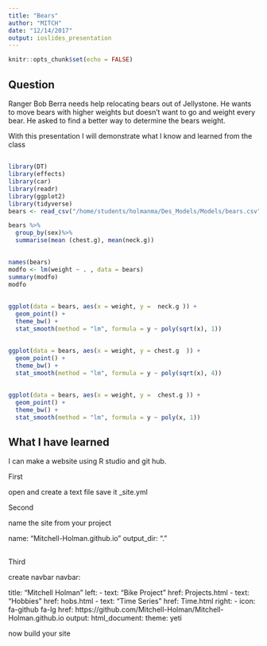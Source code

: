 ```yaml
---
title: "Bears"
author: "MITCH"
date: "12/14/2017"
output: ioslides_presentation
---
```


```r
knitr::opts_chunk$set(echo = FALSE)
```





## Question


Ranger Bob Berra needs help relocating bears out of Jellystone. He wants to move bears with higher weights but doesn't want to go and weight every bear. He asked to find a better way to determine the bears weight.

With this presentation I will demonstrate what I know and learned from the class


##

```r
library(DT)
library(effects)
library(car)
library(readr)
library(ggplot2)
library(tidyverse)
bears <- read_csv("/home/students/holmanma/Des_Models/Models/bears.csv")

bears %>%
  group_by(sex)%>%
  summarise(mean (chest.g), mean(neck.g))


```


##


```r
names(bears)
modfo <- lm(weight ~ . , data = bears)
summary(modfo)
modfo
```


##


```r
ggplot(data = bears, aes(x = weight, y =  neck.g )) + 
  geom_point() + 
  theme_bw() + 
  stat_smooth(method = "lm", formula = y ~ poly(sqrt(x), 1))
```

##

```r
ggplot(data = bears, aes(x = weight, y = chest.g  )) + 
  geom_point() + 
  theme_bw() + 
  stat_smooth(method = "lm", formula = y ~ poly(sqrt(x), 4)) 
```


##


```r
ggplot(data = bears, aes(x = weight, y =  chest.g )) + 
  geom_point() + 
  theme_bw() + 
  stat_smooth(method = "lm", formula = y ~ poly(x, 1))
```



## What I have learned

I can make a website using R studio and git hub.

First

open and create a text file save it _site.yml

Second 

name the site from your project

 name: "Mitchell-Holman.github.io"
output_dir: "."

##


Third 

create navbar
navbar:

  title: "Mitchell Holman"
  left:
  - text: "Bike Project"
    href: Projects.html
  - text: "Hobbies"
    href: hobs.html
  - text: "Time Series"
    href: Time.html
  right:
  - icon: fa-github fa-lg
    href: https://github.com/Mitchell-Holman/Mitchell-Holman.github.io
output:
  html_document:
    theme: yeti
    
now build your site

##
